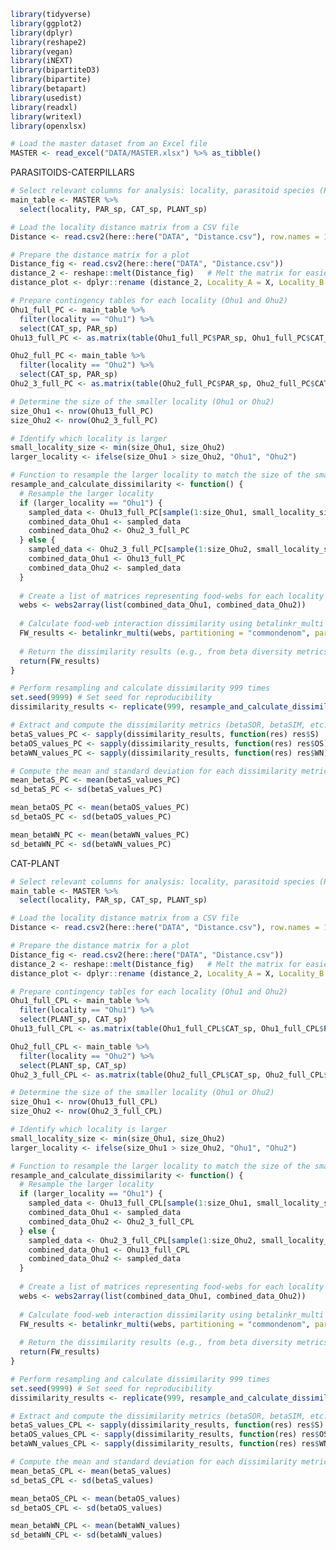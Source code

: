 
```r
library(tidyverse)
library(ggplot2)
library(dplyr)
library(reshape2)
library(vegan)
library(iNEXT)
library(bipartiteD3)
library(bipartite)
library(betapart)
library(usedist)
library(readxl)
library(writexl)
library(openxlsx)

# Load the master dataset from an Excel file
MASTER <- read_excel("DATA/MASTER.xlsx") %>% as_tibble()
```


PARASITOIDS-CATERPILLARS
```r
# Select relevant columns for analysis: locality, parasitoid species (PAR_sp), caterpillar species (CAT_sp), and plant species (PLANT_sp)
main_table <- MASTER %>%
  select(locality, PAR_sp, CAT_sp, PLANT_sp)

# Load the locality distance matrix from a CSV file
Distance <- read.csv2(here::here("DATA", "Distance.csv"), row.names = 1) # Load distance matrix of localities

# Prepare the distance matrix for a plot
Distance_fig <- read.csv2(here::here("DATA", "Distance.csv"))
distance_2 <- reshape::melt(Distance_fig)   # Melt the matrix for easier plotting
distance_plot <- dplyr::rename (distance_2, Locality_A = X, Locality_B = variable, distance = value)  # Rename columns for clarity

# Prepare contingency tables for each locality (Ohu1 and Ohu2)
Ohu1_full_PC <- main_table %>%
  filter(locality == "Ohu1") %>%
  select(CAT_sp, PAR_sp)
Ohu13_full_PC <- as.matrix(table(Ohu1_full_PC$PAR_sp, Ohu1_full_PC$CAT_sp))

Ohu2_full_PC <- main_table %>%
  filter(locality == "Ohu2") %>%
  select(CAT_sp, PAR_sp)
Ohu2_3_full_PC <- as.matrix(table(Ohu2_full_PC$PAR_sp, Ohu2_full_PC$CAT_sp))

# Determine the size of the smaller locality (Ohu1 or Ohu2)
size_Ohu1 <- nrow(Ohu13_full_PC)
size_Ohu2 <- nrow(Ohu2_3_full_PC)

# Identify which locality is larger
small_locality_size <- min(size_Ohu1, size_Ohu2)
larger_locality <- ifelse(size_Ohu1 > size_Ohu2, "Ohu1", "Ohu2")

# Function to resample the larger locality to match the size of the smaller locality and calculate dissimilarity
resample_and_calculate_dissimilarity <- function() {
  # Resample the larger locality
  if (larger_locality == "Ohu1") {
    sampled_data <- Ohu13_full_PC[sample(1:size_Ohu1, small_locality_size), ]
    combined_data_Ohu1 <- sampled_data
    combined_data_Ohu2 <- Ohu2_3_full_PC
  } else {
    sampled_data <- Ohu2_3_full_PC[sample(1:size_Ohu2, small_locality_size), ]
    combined_data_Ohu1 <- Ohu13_full_PC
    combined_data_Ohu2 <- sampled_data
  }
  
  # Create a list of matrices representing food-webs for each locality
  webs <- webs2array(list(combined_data_Ohu1, combined_data_Ohu2))
  
  # Calculate food-web interaction dissimilarity using betalinkr_multi
  FW_results <- betalinkr_multi(webs, partitioning = "commondenom", partition.st = TRUE)
  
  # Return the dissimilarity results (e.g., from beta diversity metrics such as betaSOR, betaSIM)
  return(FW_results)
}

# Perform resampling and calculate dissimilarity 999 times
set.seed(9999) # Set seed for reproducibility
dissimilarity_results <- replicate(999, resample_and_calculate_dissimilarity(), simplify = FALSE)

# Extract and compute the dissimilarity metrics (betaSOR, betaSIM, etc.)
betaS_values_PC <- sapply(dissimilarity_results, function(res) res$S)
betaOS_values_PC <- sapply(dissimilarity_results, function(res) res$OS)
betaWN_values_PC <- sapply(dissimilarity_results, function(res) res$WN)

# Compute the mean and standard deviation for each dissimilarity metric
mean_betaS_PC <- mean(betaS_values_PC)
sd_betaS_PC <- sd(betaS_values_PC)

mean_betaOS_PC <- mean(betaOS_values_PC)
sd_betaOS_PC <- sd(betaOS_values_PC)

mean_betaWN_PC <- mean(betaWN_values_PC)
sd_betaWN_PC <- sd(betaWN_values_PC)

```



CAT-PLANT
```r



# Select relevant columns for analysis: locality, parasitoid species (PAR_sp), caterpillar species (CAT_sp), and plant species (PLANT_sp)
main_table <- MASTER %>%
  select(locality, PAR_sp, CAT_sp, PLANT_sp)

# Load the locality distance matrix from a CSV file
Distance <- read.csv2(here::here("DATA", "Distance.csv"), row.names = 1) # Load distance matrix of localities

# Prepare the distance matrix for a plot
Distance_fig <- read.csv2(here::here("DATA", "Distance.csv"))
distance_2 <- reshape::melt(Distance_fig)   # Melt the matrix for easier plotting
distance_plot <- dplyr::rename (distance_2, Locality_A = X, Locality_B = variable, distance = value)  # Rename columns for clarity

# Prepare contingency tables for each locality (Ohu1 and Ohu2)
Ohu1_full_CPL <- main_table %>%
  filter(locality == "Ohu1") %>%
  select(PLANT_sp, CAT_sp)
Ohu13_full_CPL <- as.matrix(table(Ohu1_full_CPL$CAT_sp, Ohu1_full_CPL$PLANT_sp))

Ohu2_full_CPL <- main_table %>%
  filter(locality == "Ohu2") %>%
  select(PLANT_sp, CAT_sp)
Ohu2_3_full_CPL <- as.matrix(table(Ohu2_full_CPL$CAT_sp, Ohu2_full_CPL$PLANT_sp))

# Determine the size of the smaller locality (Ohu1 or Ohu2)
size_Ohu1 <- nrow(Ohu13_full_CPL)
size_Ohu2 <- nrow(Ohu2_3_full_CPL)

# Identify which locality is larger
small_locality_size <- min(size_Ohu1, size_Ohu2)
larger_locality <- ifelse(size_Ohu1 > size_Ohu2, "Ohu1", "Ohu2")

# Function to resample the larger locality to match the size of the smaller locality and calculate dissimilarity
resample_and_calculate_dissimilarity <- function() {
  # Resample the larger locality
  if (larger_locality == "Ohu1") {
    sampled_data <- Ohu13_full_CPL[sample(1:size_Ohu1, small_locality_size), ]
    combined_data_Ohu1 <- sampled_data
    combined_data_Ohu2 <- Ohu2_3_full_CPL
  } else {
    sampled_data <- Ohu2_3_full_CPL[sample(1:size_Ohu2, small_locality_size), ]
    combined_data_Ohu1 <- Ohu13_full_CPL
    combined_data_Ohu2 <- sampled_data
  }
  
  # Create a list of matrices representing food-webs for each locality
  webs <- webs2array(list(combined_data_Ohu1, combined_data_Ohu2))
  
  # Calculate food-web interaction dissimilarity using betalinkr_multi
  FW_results <- betalinkr_multi(webs, partitioning = "commondenom", partition.st = TRUE)
  
  # Return the dissimilarity results (e.g., from beta diversity metrics such as betaSOR, betaSIM)
  return(FW_results)
}

# Perform resampling and calculate dissimilarity 999 times
set.seed(9999) # Set seed for reproducibility
dissimilarity_results <- replicate(999, resample_and_calculate_dissimilarity(), simplify = FALSE)

# Extract and compute the dissimilarity metrics (betaSOR, betaSIM, etc.)
betaS_values_CPL <- sapply(dissimilarity_results, function(res) res$S)
betaOS_values_CPL <- sapply(dissimilarity_results, function(res) res$OS)
betaWN_values_CPL <- sapply(dissimilarity_results, function(res) res$WN)

# Compute the mean and standard deviation for each dissimilarity metric
mean_betaS_CPL <- mean(betaS_values)
sd_betaS_CPL <- sd(betaS_values)

mean_betaOS_CPL <- mean(betaOS_values)
sd_betaOS_CPL <- sd(betaOS_values)

mean_betaWN_CPL <- mean(betaWN_values)
sd_betaWN_CPL <- sd(betaWN_values)


```

